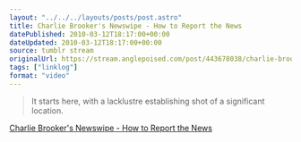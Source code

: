 ```yaml
---
layout: "../../../layouts/posts/post.astro"
title: Charlie Brooker's Newswipe - How to Report the News
datePublished: 2010-03-12T18:17:00+00:00
dateUpdated: 2010-03-12T18:17:00+00:00
source: tumblr stream
originalUrl: https://stream.anglepoised.com/post/443678038/charlie-brookers-newswipe-it-starts-here-with
tags: ["linklog"]
format: "video"
---
```



<YouTube id="https://www.youtube.com/watch?v=aHun58mz3vI" />

> It starts here, with a lacklustre establishing shot of a significant location.

[Charlie Brooker's Newswipe - How to Report the News][1]

[1]: https://www.youtube.com/watch?v=aHun58mz3vI
